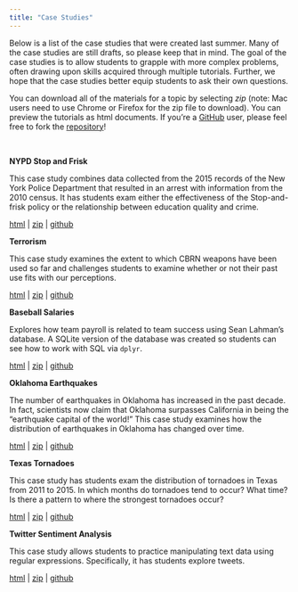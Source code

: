 ```yaml
---
title: "Case Studies"
---
```



Below is a list of the case studies that were created last summer. Many of the case studies are still drafts, so please keep that in mind. The goal of the case studies is to allow students to grapple with more complex problems, often drawing upon skills acquired through multiple tutorials. Further, we hope that the case studies better equip students to ask their own questions.

You can download all of the materials for a topic by selecting *zip* (note: Mac users need to use Chrome or Firefox for the zip file to download). You can preview the tutorials as html documents. If you're a [GitHub](https://github.com/) user, please feel free to fork the [repository](https://github.com/ds4stats/case-studies)!

<br>

**NYPD Stop and Frisk**

This case study combines data collected from the 2015 records of the New York Police Department that resulted in an arrest with information from the 2010 census. It has students exam either the effectiveness of the Stop-and-frisk policy or the relationship between education quality and crime.

[html](https://rawgit.com/ds4stats/case-studies/master/NYPD%20Stop%20and%20Frisk_CaseStudy/NYPD2015.html) | [zip](https://minhaskamal.github.io/DownGit/#/home?url=https://github.com/ds4stats/case-studies/tree/master/NYPD%20Stop%20and%20Frisk_CaseStudy) | [github](https://github.com/ds4stats/case-studies/tree/master/NYPD%20Stop%20and%20Frisk_CaseStudy)


**Terrorism**

This case study examines the extent to which CBRN weapons have been used so far and challenges students to examine whether or not their past use fits with our perceptions.

[html](https://rawgit.com/ds4stats/case-studies/master/Terrorism_CaseStudy/CBRN_events.html) | [zip](https://minhaskamal.github.io/DownGit/#/home?url=https://github.com/ds4stats/case-studies/tree/master/Terrorism_CaseStudy) |  [github](https://github.com/ds4stats/case-studies/tree/master/Terrorism_CaseStudy)


**Baseball Salaries**

Explores how team payroll is related to team success using Sean Lahman's database. A SQLite version of the database was created so students can see how to work with SQL via `dplyr`.

[html](https://rawgit.com/ds4stats/case-studies/master/baseball-salaries/WrangleRelationalData.html) | [zip](https://minhaskamal.github.io/DownGit/#/home?url=https://github.com/ds4stats/case-studies/tree/master/baseball-salaries) |  [github](https://github.com/ds4stats/case-studies/tree/master/baseball-salaries)


**Oklahoma Earthquakes**

The number of earthquakes in Oklahoma has increased in the past decade. In fact, scientists now claim that Oklahoma surpasses California in being the "earthquake capital of the world!" This case study examines how the distribution of earthquakes in Oklahoma has changed over time.

[html](https://rawgit.com/ds4stats/case-studies/master/ok-earthquakes/OKEarthquakes.html) | [zip](https://minhaskamal.github.io/DownGit/#/home?url=https://github.com/ds4stats/case-studies/tree/master/ok-earthquakes) |  [github](https://github.com/ds4stats/case-studies/tree/master/ok-earthquakes)


**Texas Tornadoes**

This case study has students exam the distribution of tornadoes in Texas from 2011 to 2015. In which months do tornadoes tend to occur? What time? Is there a pattern to where the strongest tornadoes occur?

[html](https://rawgit.com/ds4stats/case-studies/master/tx-tornadoes/TxTornadoes.html) | [zip](https://minhaskamal.github.io/DownGit/#/home?url=https://github.com/ds4stats/case-studies/tree/master/tx-tornadoes) |  [github](https://github.com/ds4stats/case-studies/tree/master/tx-tornadoes)


**Twitter Sentiment Analysis**

This case study allows students to practice manipulating text data using regular expressions. Specifically, it has students explore tweets.

[html](https://rawgit.com/ds4stats/case-studies/master/twitter-sentiment/Love.html) | [zip](https://minhaskamal.github.io/DownGit/#/home?url=https://github.com/ds4stats/case-studies/tree/master/twitter-sentiment) |  [github](https://github.com/ds4stats/case-studies/tree/master/twitter-sentiment)



